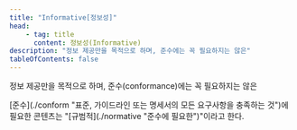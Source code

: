 ```yaml
---
title: "Informative[정보성]"
head:
    - tag: title
      content: 정보성(Informative)
description: "정보 제공만을 목적으로 하며, 준수에는 꼭 필요하지는 않은"
tableOfContents: false
---
```


정보 제공만을 목적으로 하며, 준수(<span lang="en">conformance</span>)에는 꼭 필요하지는 않은

<Aside title="참고">
[준수](./conform "표준, 가이드라인 또는 명세서의 모든 요구사항을 충족하는 것")에 필요한 콘텐츠는 "[규범적](./normative "준수에 필요한")"이라고 한다.
</Aside>

